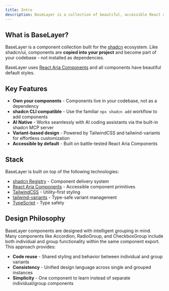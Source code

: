 ```yaml
---
title: Intro
description: BaseLayer is a collection of beautiful, accessible React components built with React Aria Components and TailwindCSS. Powered by the shadcn registry.
---
```


## What is BaseLayer?

BaseLayer is a component collection built for the [shadcn](https://ui.shadcn.com) ecosystem. Like shadcn/ui, components are **copied into your project** and become part of your codebase - not installed as dependencies.

BaseLayer uses [React Aria Components](https://react-spectrum.adobe.com/react-aria/) and all components have beautiful default styles.

## Key Features

- **Own your components** - Components live in your codebase, not as a dependency
- **shadcn CLI compatible** - Use the familiar `npx shadcn add` workflow to add components
- **AI Native** - Works seamlessly with AI coding assistants via the built-in shadcn MCP server
- **Variant-based design** - Powered by TailwindCSS and tailwind-variants for effortless customization
- **Accessible by default** - Built on battle-tested React Aria Components

## Stack

BaseLayer is built on top of the following technologies:

- [shadcn Registry](https://ui.shadcn.com/docs/registry) - Component delivery system
- [React Aria Components](https://react-spectrum.adobe.com/react-aria/getting-started.html) - Accessible component primitives
- [TailwindCSS](https://tailwindcss.com/) - Utility-first styling
- [tailwind-variants](https://www.tailwind-variants.org/) - Type-safe variant management
- [TypeScript](https://www.typescriptlang.org/) - Type safety

## Design Philosophy

BaseLayer components are designed with intelligent grouping in mind. Many components like Accordion, RadioGroup, and CheckboxGroup include both individual and group functionality within the same component export. This approach provides:

- **Code reuse** - Shared styling and behavior between individual and group variants
- **Consistency** - Unified design language across single and grouped instances
- **Simplicity** - One component to learn instead of separate individual/group components

